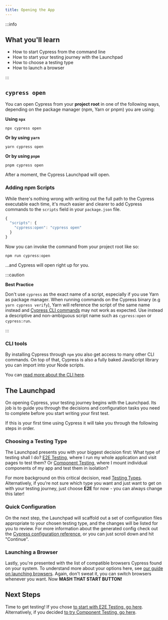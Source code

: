 ```yaml
---
title: Opening the App
---
```


:::info

## <Icon name="graduation-cap" /> What you'll learn

- How to start Cypress from the command line
- How to start your testing journey with the Launchpad
- How to choose a testing type
- How to launch a browser

:::

## `cypress open`

You can open Cypress from your **project root** in one of the following ways,
depending on the package manager (npm, Yarn or pnpm) you are using:

**Using `npx`**

```shell
npx cypress open
```

**Or by using `yarn`**

```shell
yarn cypress open
```

**Or by using `pnpm`**

```shell
pnpm cypress open
```

After a moment, the Cypress Launchpad will open.

### Adding npm Scripts

While there's nothing wrong with writing out the full path to the Cypress
executable each time, it's much easier and clearer to add Cypress commands to
the `scripts` field in your `package.json` file.

```javascript
{
  "scripts": {
    "cypress:open": "cypress open"
  }
}
```

Now you can invoke the command from your project root like so:

```shell
npm run cypress:open
```

...and Cypress will open right up for you.

:::caution

<strong>Best Practice</strong>

Don't use `cypress` as the exact name of a script, especially if you use Yarn as package manager.
When running commands on the Cypress binary (e.g `yarn cypress verify`), Yarn will reference the
script of the same name instead and [Cypress CLI commands](/guides/guides/command-line) may not work as expected.
Use instead a descriptive and non-ambiguous script name such as `cypress:open` or `cypress:run`.

:::

### CLI tools

By installing Cypress through `npm` you also get access to many other CLI
commands. On top of that, Cypress is also a fully baked JavaScript library you
can import into your Node scripts.

You can [read more about the CLI here](/guides/guides/command-line).

## The Launchpad

<DocsImage
  src="/img/guides/core-concepts/cypress-app/the-launchpad.png"
  alt="The Launchpad window"
/>

On opening Cypress, your testing journey begins with the Launchpad. Its job is
to guide you through the decisions and configuration tasks you need to complete
before you start writing your first test.

If this is your first time using Cypress it will take you through the following
steps in order.

### Choosing a Testing Type

<DocsImage
  src="/img/guides/getting-started/opening-the-app/choose-testing-type.png"
  alt="The Launchpad test type selector"
/>

The Launchpad presents you with your biggest decision first: What type of
testing shall I do?
[E2E Testing](/guides/core-concepts/testing-types#What-is-E2E-Testing), where I
run my whole application and visit pages to test them? Or
[Component Testing](/guides/core-concepts/testing-types#What-is-Component-Testing),
where I mount individual components of my app and test them in isolation?

For more background on this critical decision, read
[Testing Types](/guides/core-concepts/testing-types). Alternatively, if you're
not sure which type you want and just want to get on with your testing journey,
just choose **E2E** for now - you can always change this later!

### Quick Configuration

<DocsImage
  src="/img/guides/getting-started/opening-the-app/scaffolded-files.png"
  alt="The Launchpad scaffolded files list"
/>

On the next step, the Launchpad will scaffold out a set of configuration files
appropriate to your chosen testing type, and the changes will be listed for you
to review. For more information about the generated config check out the
[Cypress configuration reference](/guides/references/configuration), or you can
just scroll down and hit "Continue".

### Launching a Browser

<DocsImage
  src="/img/guides/getting-started/opening-the-app/select-browser.png"
  alt="The Launchpad browser selector"
/>

Lastly, you're presented with the list of compatible browsers Cypress found on
your system. To understand more about your options here, see
[our guide on launching browsers](/guides/guides/launching-browsers). Again,
don't sweat it, you can switch browsers whenever you want. Now **MASH THAT
START BUTTON!**

## Next Steps

Time to get testing! If you chose
[to start with E2E Testing, go here](/guides/end-to-end-testing/writing-your-first-end-to-end-test).
Alternatively, if you decided
[to try Component Testing, go here](/guides/component-testing/overview).
